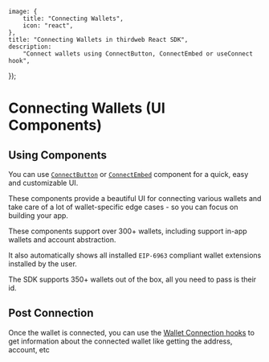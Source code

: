 
	image: {
		title: "Connecting Wallets",
		icon: "react",
	},
	title: "Connecting Wallets in thirdweb React SDK",
	description:
		"Connect wallets using ConnectButton, ConnectEmbed or useConnect hook",
});

# Connecting Wallets (UI Components)

## Using Components

You can use [`ConnectButton`](/typescript/v5/react/components/ConnectButton) or [`ConnectEmbed`](/typescript/v5/react/components/ConnectEmbed) component for a quick, easy and customizable UI.

These components provide a beautiful UI for connecting various wallets and take care of a lot of wallet-specific edge cases - so you can focus on building your app.

These components support over 300+ wallets, including support in-app wallets and account abstraction.

It also automatically shows all installed `EIP-6963` compliant wallet extensions installed by the user.

<DocImage src={ConnectWalletHeroImage} />

The SDK supports 350+ wallets out of the box, all you need to pass is their id.

<Stack>

<ArticleIconCard
	title="Supported Wallets"
	icon={ComponentIcon}
	href="/typescript/v5/supported-wallets"
	description="See all 350+ wallets supported by the Connect SDK"
/>

</Stack>

## Post Connection

Once the wallet is connected, you can use the [Wallet Connection hooks](/references/typescript/v5/hooks#wallet-connection) to get information about the connected wallet like getting the address, account, etc


